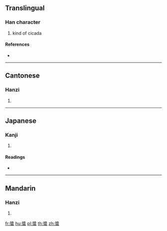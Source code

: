 {{character info/new}}
{{also|螀}}
==Translingual==

===Han character===
{{Han char|rn=142|rad=虫|as=11|sn=17|four=27136|canj=VILMI}}

# kind of cicada

====References====
* {{Han ref|kx=1095.300|dkj=33530|dj=1560.150|hdz=42888.080|uh=87BF|ud=34751|bh=EE6C|bd=61036}}

----

==Cantonese==

===Hanzi===
{{yue-hanzi|jyut=|y=jeung1|sim=螀}}

# {{defn|lang=yue|sort=虫11}}

----

==Japanese==

===Kanji===
{{ja-kanji|grade=|rs=虫11}}

# {{defn|lang=ja|sort=虫11}}

====Readings====
* {{ja-readings|on=[[しょう]] (shō), [[そう]] (sō)|kun=|nanori=}}

----

==Mandarin==

===Hanzi===
{{cmn-hanzi|sim=螀|pin=[[jiāng]] ([[jiang1]])|wg=chiang<sup>1</sup>}}

# {{defn|lang=cmn|sort=虫11}}

[[fr:螿]]
[[hu:螿]]
[[pl:螿]]
[[th:螿]]
[[zh:螿]]